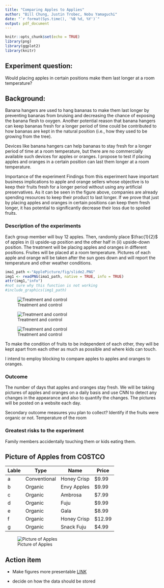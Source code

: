 ```yaml
---
title: "Comparing Apples to Applies"
author: "Bill Chung, Justin Trobec, Nobu Yamaguchi"
date: "`r format(Sys.time(), '%B %d, %Y')`"
output: pdf_document
---
```


```r
knitr::opts_chunk$set(echo = TRUE)
library(png)
library(ggplot2)
library(knitr)
```

## Experiment question: 
Would placing apples in certain positions make them last longer at a room temperature?

## Background: 

Banana hangers  are used to hang bananas to make them last longer by preventing bananas from bruising and decreasing the chance of exposing the banana flesh to oxygen.  Another potential reason that banana hangers can keep bananas fresh for a longer period of time could be contributed to how bananas are kept in the natural position (i.e., how they used to be growing from the tree).

Devices like banana hangers can help bananas to stay fresh for a longer period of time at a room temperature, but there are no commercially available such devices for apples or oranges. I propose to test if placing apples and oranges in a certain position can last them longer at a room temperature. 

Importance of the experiment
Findings from this experiment  have important business implications to apple and orange sellers whose objective is to keep their fruits fresh for a longer period without using any artificial preservatives. As it can be seen in the figure above, companies are already spending resources to keep their product to last longer.  If we prove that just by placing apples and oranges in certain positions can keep them fresh longer, it has potential to significantly decrease their loss due to spoiled fruits. 

### Description of the experiments
Each group member will buy 12 apples.  Then, randomly place $\frac{1}{2}$ of apples in (i) upside-up position and the other half in (ii) upside-down position.  The treatment will be placing apples and oranges in different positions.  Fruites will be placed at a room temperature.  Pictures of each apple and orange will be taken after the sun goes down and will report the temperature and other weather conditions.

```r
ima1_path <-"ApplePicture/fig/slide2.PNG"
img1 <- readPNG(ima1_path, native = TRUE, info = TRUE)
attr(img1,"info")
#not sure why this function is not working
#include_graphics(img1_path)
```


![Treatment and control](ApplePicture/fig/slide2.jpg)

![Treatment and control](ApplePicture/fig/slide3.jpg)

![Treatment and control](ApplePicture/fig/slide4.jpg)


To make the condition of fruits to be independent of each other, they will be kept apart from each other as much as possible and where kids can touch. 

I intend to employ blocking to compare apples to apples and oranges to oranges. 

### Outcome

The number of days that apples and oranges stay fresh.  We will be taking pictures of apples and oranges on a daily basis and use CNN to detect any changes in the appearance and also to quantify the changes.  The pictures will be posted on a website each day. 

Secondary outcome measures you plan to collect?
Identify if the fruits were organic or not.
Temperature of the room

### Greatest risks to the experiment

Family members accidentally touching them or kids eating them.


## Picture of Apples from COSTCO


| Lable| Type          | Name         | Price  |   
|----- |---            |---           |---     |
| a    | Conventional  | Honey Crisp  | $9.99  | 
| b    | Organic       | Envy Apples  | $9.99  |
| c    | Organic       | Ambrosa      | $7.99  |
| d    | Organic       | Fuju         | $9.99  |
| e    | Organic       | Gala         | $8.99  |
| f    | Organic       | Honey Crisp  | $12.99 | 
| g    | Organic       | Snack Fuju   | $4.99  | 

![Picture of Apples](ApplePicture/fig/slide1.jpg)

## Action item

- Make figures more presentable [LINK](http://zevross.com/blog/2017/06/19/tips-and-tricks-for-working-with-images-and-figures-in-r-markdown-documents/)

- decide on how the data should be stored
